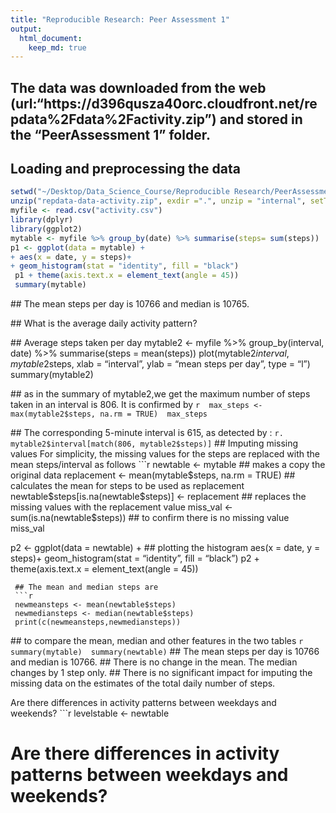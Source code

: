 ```yaml
---
title: "Reproducible Research: Peer Assessment 1"
output: 
  html_document:
    keep_md: true
---
```

## The data was downloaded from the web (url:"https://d396qusza40orc.cloudfront.net/repdata%2Fdata%2Factivity.zip") and stored in the "PeerAssessment 1" folder. 

## Loading and preprocessing the data
```r
setwd("~/Desktop/Data_Science_Course/Reproducible Research/PeerAssessment 1")
unzip("repdata-data-activity.zip", exdir =".", unzip = "internal", setTimes = TRUE)
myfile <- read.csv("activity.csv")
library(dplyr) 
library(ggplot2)
mytable <- myfile %>% group_by(date) %>% summarise(steps= sum(steps))
p1 <- ggplot(data = mytable) + 
+ aes(x = date, y = steps)+
+ geom_histogram(stat = "identity", fill = "black")
 p1 + theme(axis.text.x = element_text(angle = 45))
 summary(mytable)
 ```
 ## The mean steps per day is 10766 and median is 10765. 
 
 ## What is the average daily activity pattern?
 
 ## Average steps taken per day 
 mytable2 <- myfile %>% group_by(interval, date) %>% summarise(steps = mean(steps))
 plot(mytable2$interval, mytable2$steps, xlab = "interval", ylab = "mean steps per day",  type = "l")
 summary(mytable2)
 
 ##  as in the summary of mytable2,we get the maximum number of steps taken in an interval is 806. It is confirmed by 
 ```r
 max_steps <- max(mytable2$steps, na.rm = TRUE)
 max_steps
 ```
 
 ## The corresponding 5-minute interval is 615, as detected by :
 ```r.
 mytable2$interval[match(806, mytable2$steps)]
 ```
 ## Imputing missing values
For simplicity, the missing values for the steps are replaced with the mean steps/interval as follows
 ```r
 newtable <- mytable ## makes a copy the original data
 replacement <- mean(mytable$steps, na.rm = TRUE) ## calculates the mean for steps to be used as replacement
 newtable$steps[is.na(newtable$steps)] <- replacement ## replaces the missing values with the replacement value
 miss_val <- sum(is.na(newtable$steps))  ## to confirm there is no missing value
 miss_val

 p2 <- ggplot(data = newtable) +             ## plotting the histogram
 aes(x = date, y = steps)+
 geom_histogram(stat = "identity", fill = "black")
 p2 + theme(axis.text.x = element_text(angle = 45))
```
 ## The mean and median steps are 
 ```r
 newmeansteps <- mean(newtable$steps)
 newmediansteps <- median(newtable$steps)
 print(c(newmeansteps,newmediansteps))
  ```
  
 ## to compare the mean, median and other features in the two tables
 ```r
 summary(mytable)
 summary(newtable) 
 ```
 ## The mean steps per day is 10766 and median is 10766. 
 ## There is no change in the mean. The median changes by 1 step only. 
 ## There is no significant impact for imputing the missing data on the estimates of the total daily number of steps.
 
 
 Are there differences in activity patterns between weekdays and weekends?
 ```r
 levelstable <- newtable
 
 
# Are there differences in activity patterns between weekdays and weekends?
